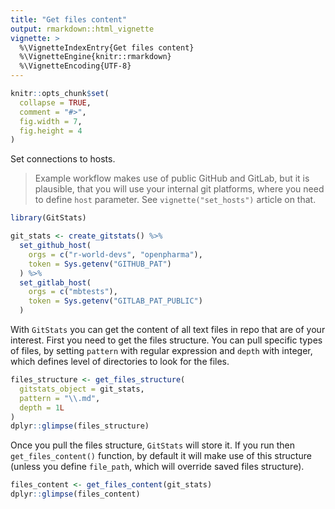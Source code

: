 ```yaml
---
title: "Get files content"
output: rmarkdown::html_vignette
vignette: >
  %\VignetteIndexEntry{Get files content}
  %\VignetteEngine{knitr::rmarkdown}
  %\VignetteEncoding{UTF-8}
---
```


```r
knitr::opts_chunk$set(
  collapse = TRUE,
  comment = "#>",
  fig.width = 7,
  fig.height = 4
)
```

Set connections to hosts.

> Example workflow makes use of public GitHub and GitLab, but it is plausible, that you will use your internal git platforms, where you need to define `host` parameter. See `vignette("set_hosts")` article on that.

```r
library(GitStats)

git_stats <- create_gitstats() %>%
  set_github_host(
    orgs = c("r-world-devs", "openpharma"),
    token = Sys.getenv("GITHUB_PAT")
  ) %>%
  set_gitlab_host(
    orgs = c("mbtests"),
    token = Sys.getenv("GITLAB_PAT_PUBLIC")
  )
```

With `GitStats` you can get the content of all text files in repo that are of your interest. First you need to get the files structure. You can pull specific types of files, by setting `pattern` with regular expression and `depth` with integer, which defines level of directories to look for the files.

```r
files_structure <- get_files_structure(
  gitstats_object = git_stats,
  pattern = "\\.md",
  depth = 1L
)
dplyr::glimpse(files_structure)
```

Once you pull the files structure, `GitStats` will store it. If you run then `get_files_content()` function, by default it will make use of this structure (unless you define `file_path`, which will override saved files structure).

```r
files_content <- get_files_content(git_stats)
dplyr::glimpse(files_content)
```
